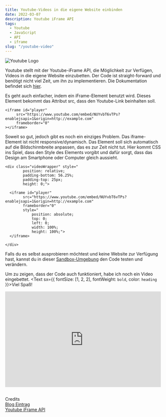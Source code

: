 ```yaml
---
title: Youtube-Videos in die eigene Website einbinden
date: 2022-03-07
description: Youtube iFrame API
tags:
  - Youtube
  - JavaScript
  - API
  - iframe
slug: "/youtube-video"
---
```


![Youtube Logo](./yt-logo_new.jpg)

Youtube stellt mit der Youtube-iFrame API, die Möglichkeit zur Verfügen, Videos in die eigene Website einzubetten.
Der Code ist straight-forward und benötigt nicht viel Zeit, um ihn zu implementieren. Die Dokumentation befindet sich
[hier](https://developers.google.com/youtube/iframe_api_reference?hl=de).

Es geht auch einfacher, indem ein iFrame-Element benutzt wird. Dieses Element bekommt das Attribut src, dass den Youtube-Link beinhalten soll.

```
<iframe id="player"
     src="https://www.youtube.com/embed/NUYvbT6vTPs?enablejsapi=1&origin=http://example.com"
     frameborder="0"
></iframe>
```

Soweit so gut, jedoch gibt es noch ein einziges Problem. Das iframe-Element ist nicht responsive/dynamisch. Das Element soll sich automatisch
auf die Bildschirmbreite anpassen, das es zur Zeit nicht tut. Hier kommt CSS ins Spiel, dass den Style des Elements vorgibt und dafür sorgt, dass das Design
am Smartphone oder Computer gleich aussieht.

```
<div class="videoWrapper" style="
        position: relative;
       	padding-bottom: 56.25%;
       	padding-top: 25px;
       	height: 0;">

  <iframe id="player"
        src="https://www.youtube.com/embed/NUYvbT6vTPs?enablejsapi=1&origin=http://example.com"
        frameborder="0"
        style="
            position: absolute;
            top: 0;
            left: 0;
            width: 100%;
            height: 100%;">
  </iframe>

</div>
```

Falls du es selbst ausprobieren möchtest und keine Website zur Verfügung hast, kannst du in dieser
[Sandbox-Umgebung](https://jsfiddle.net/omarjuvera/8zkunqxy/2/) den Code testen und verändern.


Um zu zeigen, dass der Code auch funktioniert, habe ich noch ein Video eingebettet. <Text sx={{ fontSize: [1, 2, 2], fontWeight: `bold`, color: `heading` }}>Viel Spaß!</Text>

<div class="videoWrapper" style="
        position: relative;
       	padding-bottom: 56.25%;
       	padding-top: 25px;
       	height: 0;">

  <iframe id="player"
        src="https://www.youtube.com/embed/NUYvbT6vTPs?enablejsapi=1&origin=http://example.com"
        frameborder="0"
        style="
            position: absolute;
            top: 0;
            left: 0;
            width: 100%;
            height: 100%;">
  </iframe>

</div>
<br/>

Credits <br/>
[Blog Eintrag](https://dev.to/dance2die/youtube-iframe-api-yt-player-is-not-a-constructor-pa6)<br/>
[Youtube iFrame API](https://developers.google.com/youtube/iframe_api_reference?hl=de)
